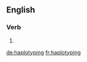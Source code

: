 ==English==

===Verb===
{{head|en}}

# {{present participle of|haplotype|lang=en}}

[[de:haplotyping]]
[[fr:haplotyping]]